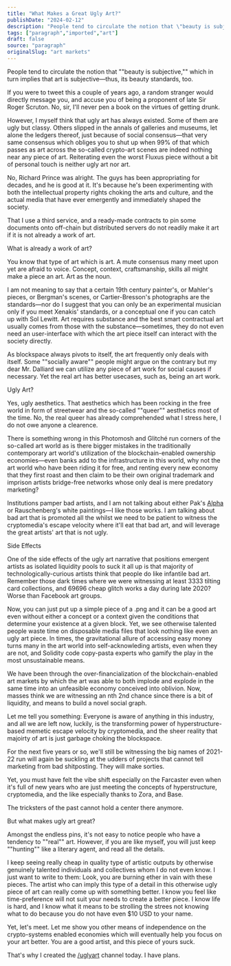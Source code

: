 ```yaml
---
title: "What Makes a Great Ugly Art?"
publishDate: "2024-02-12"
description: "People tend to circulate the notion that \"beauty is subjective,\" which in turn implies that art is subjective—thus, its beauty standards, too. If you......"
tags: ["paragraph","imported","art"]
draft: false
source: "paragraph"
originalSlug: "art markets"
---
```


People tend to circulate the notion that ""beauty is subjective,"" which in turn implies that art is subjective—thus, its beauty standards, too. 

If you were to tweet this a couple of years ago, a random stranger would directly message you, and accuse you of being a proponent of late Sir Roger Scruton. No, sir, I'll never pen a book on the virtues of getting drunk. 

However, I myself think that ugly art has always existed. Some of them are ugly but classy. Others slipped in the annals of galleries and museums, let alone the ledgers thereof, just because of social consensus—that very same consensus which obliges you to shut up when 99% of that which passes as art across the so-called crypto-art scenes are indeed nothing near any piece of art. Reiterating even the worst Fluxus piece without a bit of personal touch is neither ugly art nor art.

No, Richard Prince was alright. The guys has been appropriating for decades, and he is good at it. It's because he's been experimenting with both the intellectual property rights choking the arts and culture, and the actual media that have ever emergently and immediately shaped the society.

That I use a third service, and a ready-made contracts to pin some documents onto off-chain but distributed servers do not readily make it art if it is not already a work of art.

What is already a work of art?

You know that type of art which is art. A mute consensus many meet upon yet are afraid to voice. Concept, context, craftsmanship, skills all might make a piece an art. Art as the noun. 

I am not meaning to say that a certain 19th century painter's, or Mahler's pieces, or Bergman's scenes, or Cartier-Bresson's photographs are the standards—nor do I suggest that you can only be an experimental musician only if you meet Xenakis' standards, or a conceptual one if you can catch up with Sol Lewitt. Art requires substance and the best smart contractual art usually comes from those with the substance—sometimes, they do not even need an user-interface with which the art piece itself can interact with the society directly.

As blockspace always pivots to itself, the art frequently only deals with itself. Some ""socially aware"" people might argue on the contrary but my dear Mr. Dalliard we can utilize any piece of art work for social causes if necessary. Yet the real art has better usecases, such as, being an art work.

Ugly Art?

Yes, ugly aesthetics. That aesthetics which has been rocking in the free world in form of streetwear and the so-called ""queer"" aesthetics most of the time. No, the real queer has already comprehended what I stress here, I do not owe anyone a clearence.

There is something wrong in this Photomosh and Glitché run corners of the so-called art world as is there bigger mistakes in the traditionally contemporary art world's utilization of the blockchain-enabled ownership economies—even banks add to the infrastructure in this world, why not the art world who have been riding it for free, and renting every new economy that they first roast and then claim to be their own original trademark and imprison artists bridge-free networks whose only deal is mere predatory marketing?

Institutions pamper bad artists, and I am not talking about either Pak's [Alpha ]()or Rauschenberg's white paintings—I like those works. I am talking about bad art that is promoted all the whilst we need to be patient to witness the cryptomedia's escape velocity where it'll eat that bad art, and will leverage the great artists' art that is not ugly.

Side Effects

One of the side effects of the ugly art narrative that positions emergent artists as isolated liquidity pools to suck it all up is that majority of technologically-curious artists think that people do like infantile bad art. Remember those dark times where we were witnessing at least 3333 tilting card collections, and 69696 cheap glitch works a day during late 2020? Worse than Facebook art groups.

Now, you can just put up a simple piece of a .png and it can be a good art even without either a concept or a context given the conditions that determine your existence at a given block. Yet, we see otherwise talented people waste time on disposable media files that look nothing like even an ugly art piece. In times, the gravitational allure of accessing easy money turns many in the art world into self-acknowleding artists, even when they are not, and Solidity code copy-pasta experts who gamify the play in the most unsustainable means.

We have been through the over-financialization of the blockchain-enabled art markets by which the art was able to both implode and explode in the same time into an unfeasible economy conceived into oblivion. Now, masses think we are witnessing an nth 2nd chance since there is a bit of liquidity, and means to build a novel social graph.

Let me tell you something: Everyone is aware of anything in this industry, and all we are left now, luckily, is the transforming power of hyperstructure-based memetic escape velocity by cryptomedia, and the sheer reality that majoirty of art is just garbage choking the blockspace.

For the next five years or so, we'll still be witnessing the big names of 2021-22 run will again be suckling at the udders of projects that cannot tell marketing from bad shitposting. They will make sorties.

Yet, you must have felt the vibe shift especially on the Farcaster even when it's full of new years who are just meeting the concepts of hyperstructure, cryptomedia, and the like especially thanks to Zora, and Base. 

The tricksters of the past cannot hold a center there anymore.

But what makes ugly art great?

Amongst the endless pins, it's not easy to notice people who have a tendency to ""real"" art. However, if you are like myself, you will just keep ""hunting"" like a literary agent, and read all the details.

I keep seeing really cheap in quality type of artistic outputs by otherwise genuinely talented individuals and collectives whom I do not even know. I just want to write to them: Look, you are burning ether in vain with these pieces. The artist who can imply this type of a detail in this otherwise ugly piece of art can really come up with something better. I know you feel like time-preference will not suit your needs to create a better piece. I know life is hard, and I know what it means to be strolling the strees not knowing what to do because you do not have even $10 USD to your name.

Yet, let's meet. Let me show you other means of independence on the crypto-systems enabled economies which will eventually help you focus on your art better. You are a good artist, and this piece of yours suck.

That's why I created the [/uglyart]() channel today. I have plans.